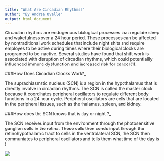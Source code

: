 ```yaml
---
title: "What Are Circadian Rhythms?"
author: "By Andrea Ovalle"
output: html_document
---
```


Circadian rhythms are endogenous biological processes that regulate sleep and wakefulness over a 24 hour period. These processes can be affected by nontraditional work schedules that include night shits and require employes to be active during times where their biological clocks are programed to be inactive. Several studies have found that shift work is associated with disruption of circadian rhythms, which could potentiallly influenced immune dysfunction and increased risk for cancer(1).

###How Does Circadian Clocks Work?_

The suprachiasmatic nucleus (SCN) is a region in the hypothalamus that is directly involve in circadian rhythms. The SCN is called the master clock  because it coordinates peripheral oscillators to regulate different body functions in a 24 hour cycle. Peripheral oscillators are cells that are located in the peripheral tissues, such as the thalamus, spleen, and kidney. 


###How does the SCN knows that is day or night ?_ 

The SCN receives input from the environment through the photosensitive ganglion cells in the retina. These cells then sends input through the retinohypothalamic tract to cells in the ventrolateral SCN, the SCN then communiates to peripheral oscillators and tells them what time of the day is !

![](SCN_Per.png)







